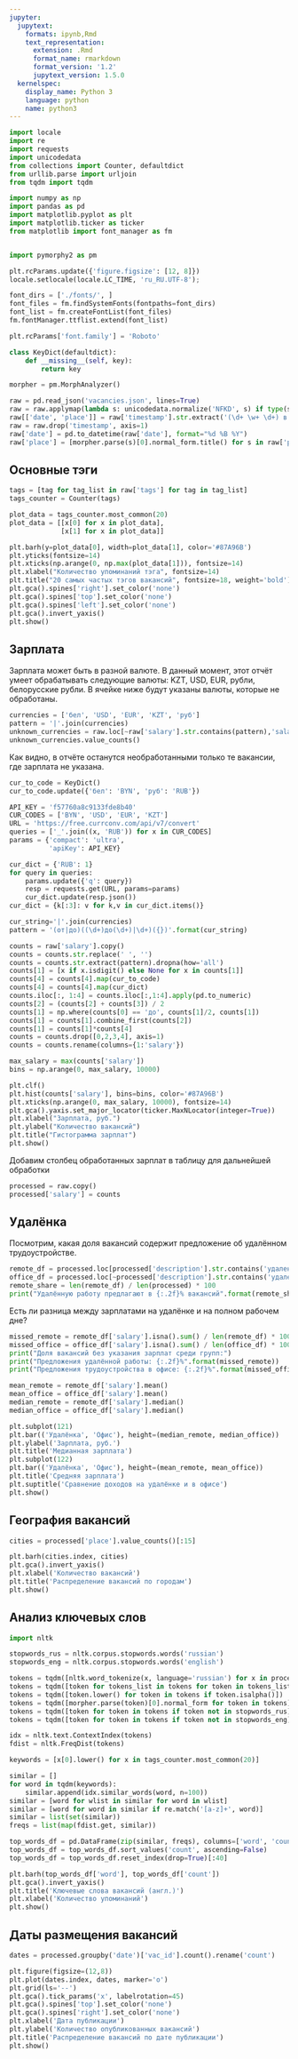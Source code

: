 ```yaml
---
jupyter:
  jupytext:
    formats: ipynb,Rmd
    text_representation:
      extension: .Rmd
      format_name: rmarkdown
      format_version: '1.2'
      jupytext_version: 1.5.0
  kernelspec:
    display_name: Python 3
    language: python
    name: python3
---
```


```python
import locale
import re
import requests
import unicodedata
from collections import Counter, defaultdict
from urllib.parse import urljoin
from tqdm import tqdm

import numpy as np
import pandas as pd
import matplotlib.pyplot as plt
import matplotlib.ticker as ticker
from matplotlib import font_manager as fm


import pymorphy2 as pm

plt.rcParams.update({'figure.figsize': [12, 8]})
locale.setlocale(locale.LC_TIME, 'ru_RU.UTF-8');
```

```python
font_dirs = ['./fonts/', ]
font_files = fm.findSystemFonts(fontpaths=font_dirs)
font_list = fm.createFontList(font_files)
fm.fontManager.ttflist.extend(font_list)

plt.rcParams['font.family'] = 'Roboto'
```

```python
class KeyDict(defaultdict):
    def __missing__(self, key):
        return key
```

```python
morpher = pm.MorphAnalyzer()

raw = pd.read_json('vacancies.json', lines=True)
raw = raw.applymap(lambda s: unicodedata.normalize('NFKD', s) if type(s)==str else s)
raw[['date', 'place']] = raw['timestamp'].str.extract('(\d+ \w+ \d+) в (.+)')
raw = raw.drop('timestamp', axis=1)
raw['date'] = pd.to_datetime(raw['date'], format="%d %B %Y")
raw['place'] = [morpher.parse(s)[0].normal_form.title() for s in raw['place']]
```

## Основные тэги

```python
tags = [tag for tag_list in raw['tags'] for tag in tag_list]
tags_counter = Counter(tags)
```

```python
plot_data = tags_counter.most_common(20)
plot_data = [[x[0] for x in plot_data], 
             [x[1] for x in plot_data]]

plt.barh(y=plot_data[0], width=plot_data[1], color='#87A96B')
plt.yticks(fontsize=14)
plt.xticks(np.arange(0, np.max(plot_data[1])), fontsize=14)
plt.xlabel("Количество упоминаний тэга", fontsize=14)
plt.title("20 самых частых тэгов вакансий", fontsize=18, weight='bold')
plt.gca().spines['right'].set_color('none')
plt.gca().spines['top'].set_color('none')
plt.gca().spines['left'].set_color('none')
plt.gca().invert_yaxis()
plt.show()
```

## Зарплата
Зарплата может быть в разной валюте. В данный момент, этот отчёт умеет обрабатывать следующие валюты: KZT, USD, EUR, рубли, белорусские рубли. В ячейке ниже будут указаны валюты, которые не обработаны.

```python
currencies = ['бел', 'USD', 'EUR', 'KZT', 'руб']
pattern = '|'.join(currencies)
unknown_currencies = raw.loc[~raw['salary'].str.contains(pattern),'salary']
unknown_currencies.value_counts()
```

Как видно, в отчёте останутся необработанными только те вакансии, где зарплата не указана.

```python
cur_to_code = KeyDict()
cur_to_code.update({'бел': 'BYN', 'руб': 'RUB'})
```

```python
API_KEY = 'f57760a8c9133fde8b40'
CUR_CODES = ['BYN', 'USD', 'EUR', 'KZT']
URL = 'https://free.currconv.com/api/v7/convert'
queries = ['_'.join((x, 'RUB')) for x in CUR_CODES]
params = {'compact': 'ultra',
          'apiKey': API_KEY}

cur_dict = {'RUB': 1}
for query in queries:
    params.update({'q': query})
    resp = requests.get(URL, params=params)
    cur_dict.update(resp.json())
cur_dict = {k[:3]: v for k,v in cur_dict.items()}
```

```python
cur_string='|'.join(currencies)
pattern = '(от|до)((\d+)до(\d+)|\d+)({})'.format(cur_string)

counts = raw['salary'].copy()
counts = counts.str.replace(' ', '')
counts = counts.str.extract(pattern).dropna(how='all')
counts[1] = [x if x.isdigit() else None for x in counts[1]]
counts[4] = counts[4].map(cur_to_code)
counts[4] = counts[4].map(cur_dict)
counts.iloc[:, 1:4] = counts.iloc[:,1:4].apply(pd.to_numeric)
counts[2] = (counts[2] + counts[3]) / 2
counts[1] = np.where(counts[0] == 'до', counts[1]/2, counts[1])
counts[1] = counts[1].combine_first(counts[2])
counts[1] = counts[1]*counts[4]
counts = counts.drop([0,2,3,4], axis=1)
counts = counts.rename(columns={1:'salary'})
```

```python
max_salary = max(counts['salary'])
bins = np.arange(0, max_salary, 10000)

plt.clf()
plt.hist(counts['salary'], bins=bins, color='#87A96B')
plt.xticks(np.arange(0, max_salary, 10000), fontsize=14)
plt.gca().yaxis.set_major_locator(ticker.MaxNLocator(integer=True))
plt.xlabel("Зарплата, руб.")
plt.ylabel("Количество вакансий")
plt.title("Гистограмма зарплат")
plt.show()
```

Добавим столбец обработанных зарплат в таблицу для дальнейшей обработки

```python
processed = raw.copy()
processed['salary'] = counts
```

## Удалёнка


Посмотрим, какая доля вакансий содержит предложение об удалённом трудоустройстве.

```python
remote_df = processed.loc[processed['description'].str.contains('удален|remote'), :]
office_df = processed.loc[~processed['description'].str.contains('удален|remote'), :]
remote_share = len(remote_df) / len(processed) * 100
print("Удалённую работу предлагают в {:.2f}% вакансий".format(remote_share))
```

Есть ли разница между зарплатами на удалёнке и на полном рабочем дне?

```python
missed_remote = remote_df['salary'].isna().sum() / len(remote_df) * 100
missed_office = office_df['salary'].isna().sum() / len(office_df) * 100
print("Доля вакансий без указания зарплат среди групп:")
print("Предложения удалённой работы: {:.2f}%".format(missed_remote))
print("Предложения трудоустройства в офисе: {:.2f}%".format(missed_office))
```

```python
mean_remote = remote_df['salary'].mean()
mean_office = office_df['salary'].mean()
median_remote = remote_df['salary'].median()
median_office = office_df['salary'].median()

plt.subplot(121)
plt.bar(('Удалёнка', 'Офис'), height=(median_remote, median_office))
plt.ylabel('Зарплата, руб.')
plt.title('Медианная зарплата')
plt.subplot(122)
plt.bar(('Удалёнка', 'Офис'), height=(mean_remote, mean_office))
plt.title('Средняя зарплата')
plt.suptitle('Сравнение доходов на удалёнке и в офисе')
plt.show()
```

## География вакансий

```python
cities = processed['place'].value_counts()[:15]

plt.barh(cities.index, cities)
plt.gca().invert_yaxis()
plt.xlabel('Количество вакансий')
plt.title('Распределение вакансий по городам')
plt.show()
```

## Анализ ключевых слов

```python
import nltk
```

```python
stopwords_rus = nltk.corpus.stopwords.words('russian')
stopwords_eng = nltk.corpus.stopwords.words('english')

tokens = tqdm([nltk.word_tokenize(x, language='russian') for x in processed['description']])
tokens = tqdm([token for tokens_list in tokens for token in tokens_list])
tokens = tqdm([token.lower() for token in tokens if token.isalpha()])
tokens = tqdm([morpher.parse(token)[0].normal_form for token in tokens])
tokens = tqdm([token for token in tokens if token not in stopwords_rus])
tokens = tqdm([token for token in tokens if token not in stopwords_eng])
```

```python
idx = nltk.text.ContextIndex(tokens)
fdist = nltk.FreqDist(tokens)
```

```python
keywords = [x[0].lower() for x in tags_counter.most_common(20)]

similar = []
for word in tqdm(keywords):
    similar.append(idx.similar_words(word, n=100))
similar = [word for wlist in similar for word in wlist]
similar = [word for word in similar if re.match('[a-z]+', word)]
similar = list(set(similar))
freqs = list(map(fdist.get, similar))
```

```python
top_words_df = pd.DataFrame(zip(similar, freqs), columns=['word', 'count'])
top_words_df = top_words_df.sort_values('count', ascending=False)
top_words_df = top_words_df.reset_index(drop=True)[:40]
```

```python
plt.barh(top_words_df['word'], top_words_df['count'])
plt.gca().invert_yaxis()
plt.title('Ключевые слова вакансий (англ.)')
plt.xlabel('Количество упоминаний')
plt.show()
```

## Даты размещения вакансий

```python
dates = processed.groupby('date')['vac_id'].count().rename('count')
```

```python
plt.figure(figsize=(12,8))
plt.plot(dates.index, dates, marker='o')
plt.grid(ls='--')
plt.gca().tick_params('x', labelrotation=45)
plt.gca().spines['top'].set_color('none')
plt.gca().spines['right'].set_color('none')
plt.xlabel('Дата публикации')
plt.ylabel('Количество опубликованных вакансий')
plt.title('Распределение вакансий по дате публикации')
plt.show()
```

```python

```
